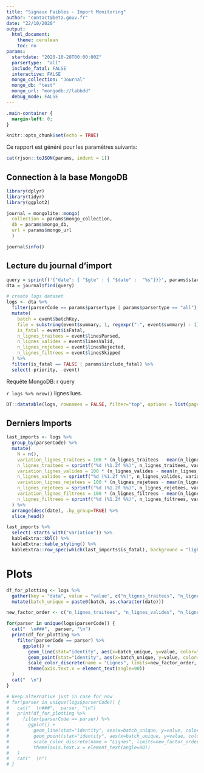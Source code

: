 ```yaml
---
title: "Signaux Faibles - Import Monitoring"
author: "contact@beta.gouv.fr"
date: "22/10/2020"
output:
  html_document:
    theme: cerulean
    toc: no
params:
  startdate: "2020-10-28T00:00:00Z"
  parsertype:  "all"
  include_fatal: FALSE
  interactive: FALSE
  mongo_collection: "Journal"
  mongo_db: "test"
  mongo_url: "mongodb://labbdd"
  debug_mode: FALSE
---
```


```css
.main-container {
  margin-left: 0;
}
```

```r
knitr::opts_chunk$set(echo = TRUE)
```

Ce rapport est généré pour les paramètres suivants:
```r
cat(rjson::toJSON(params, indent = 1))
```

## Connection à la base MongoDB

```r
library(dplyr)
library(tidyr)
library(ggplot2)
```

```r
journal = mongolite::mongo(
  collection = params$mongo_collection,
  db = params$mongo_db,
  url = params$mongo_url
  )
```

```r
journal$info()
```

## Lecture du journal d'import

```r
query = sprintf('{"date": { "$gte" : { "$date" :  "%s"}}}', params$startdate) #TODO: filter on parser here instead of within dplyr (?)
dta = journal$find(query)

# create logs dataset
logs <- dta %>%
  filter(parserCode == params$parsertype | params$parsertype == "all") %>% 
  mutate(
    batch = event$batchKey,
    file = substring(event$summary, 1, regexpr(":", event$summary) - 1), # could be cleaner, will do for now
    is_fatal = event$isFatal,
    n_lignes_traitees = event$linesParsed,
    n_lignes_valides = event$linesValid,
    n_lignes_rejetees = event$linesRejected,
    n_lignes_filtrees = event$linesSkipped
  ) %>%
  filter(is_fatal == FALSE | params$include_fatal) %>% 
  select(-priority, -event)
```

Requête MongoDB: ` `r query` `

`r logs %>% nrow()` lignes lues. 

```r
DT::datatable(logs, rownames = FALSE, filter="top", options = list(pageLength = 10, scrollX=T))
```


## Derniers Imports

```r
last_imports <- logs %>% 
  group_by(parserCode) %>%
  mutate(
    N = n(),
    variation_lignes_traitees = 100 * (n_lignes_traitees - mean(n_lignes_traitees)) / mean(n_lignes_traitees),
    n_lignes_traitees = sprintf("%d (%1.2f %%)", n_lignes_traitees, variation_lignes_traitees),
    variation_lignes_valides = 100 * (n_lignes_valides - mean(n_lignes_valides)) / mean(n_lignes_valides),
    n_lignes_valides = sprintf("%d (%1.2f %%)", n_lignes_valides, variation_lignes_valides),
    variation_lignes_rejetees = 100 * (n_lignes_rejetees - mean(n_lignes_rejetees)) / mean(n_lignes_rejetees),
    n_lignes_rejetees = sprintf("%d (%1.2f %%)", n_lignes_rejetees, variation_lignes_rejetees),
    variation_lignes_filtrees = 100 * (n_lignes_filtrees - mean(n_lignes_filtrees)) / mean(n_lignes_filtrees),
    n_lignes_filtrees = sprintf("%d (%1.2f %%)", n_lignes_filtrees, variation_lignes_filtrees)
  ) %>%
  arrange(desc(date), .by_group=TRUE) %>% 
  slice_head()

last_imports %>% 
  select(-starts_with("variation")) %>%
  kableExtra::kbl() %>%
  kableExtra::kable_styling() %>% 
  kableExtra::row_spec(which(last_imports$is_fatal), background = "lightcoral")
```


# Plots

```r

df_for_plotting <- logs %>% 
  gather(key = "data", value = "value", c("n_lignes_traitees", "n_lignes_valides", "n_lignes_rejetees", "n_lignes_filtrees")) %>% 
  mutate(batch_unique = paste0(batch, as.character(date)))

new_factor_order <- c("n_lignes_traitees", "n_lignes_valides", "n_lignes_filtrees", "n_lignes_rejetees")

for(parser in unique(logs$parserCode)) {
  cat("  \n###",  parser, "\n")
  print(df_for_plotting %>%
    filter(parserCode == parser) %>% 
      ggplot() +
        geom_line(stat="identity", aes(x=batch_unique, y=value, color=factor(data, levels = new_factor_order), group = factor(data, levels = new_factor_order))) +
        geom_point(stat="identity", aes(x=batch_unique, y=value, color=factor(data, levels = new_factor_order))) +
        scale_color_discrete(name = "Lignes", limits=new_factor_order, labels = c("Traitées", "Valides", "Filtrées", "Rejetées")) +
        theme(axis.text.x = element_text(angle=90))
  )
  cat("  \n")
}

# keep alternative just in case for now
# for(parser in unique(logs$parserCode)) {
#   cat("  \n###",  parser, "\n")
#   print(df_for_plotting %>%
#     filter(parserCode == parser) %>% 
#       ggplot() +
#         geom_line(stat="identity", aes(x=batch_unique, y=value, color=factor(data, levels = new_factor_order), group = factor(data, levels = new_factor_order))) +
#         geom_point(stat="identity", aes(x=batch_unique, y=value, color=factor(data, levels = new_factor_order))) +
#         scale_color_discrete(name = "Lignes", limits=new_factor_order, labels = c("Traitées", "Valides", "Filtrées", "Rejetées")) +
#         theme(axis.text.x = element_text(angle=90))
#   )
#   cat("  \n")
# }
```


